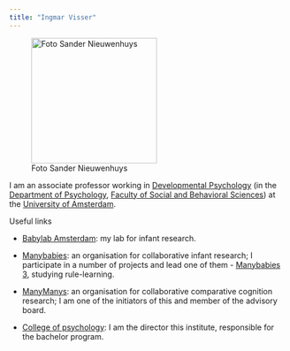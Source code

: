 ```yaml
---
title: "Ingmar Visser"
---
```


![Foto Sander Nieuwenhuys](data/portraitLandscape.png){fig-align="left" width="227"}

I am an associate professor working in [Developmental Psychology](https://psyres.uva.nl/content/research-groups/programme-group-developmental-psychology/programme-group-developmental-psychology.html) (in the [Department of Psychology](https://www.uva.nl/en/about-the-uva/organisation/faculties/faculty-of-social-and-behavioural-sciences/organisation/disciplines/psychology.html), [Faculty of Social and Behavioral Sciences](https://www.uva.nl/over-de-uva/organisatie/faculteiten/faculteit-der-maatschappij-en-gedragswetenschappen/faculteit-der-maatschappij-en-gedragswetenschappen.html)) at the [University of Amsterdam](uva.nl).

Useful links

-   [Babylab Amsterdam](https://babylabamsterdam.nl/): my lab for infant research.

-   [Manybabies](https://manybabies.org/): an organisation for collaborative infant research; I participate in a number of projects and lead one of them - [Manybabies 3](https://manybabies.org/MB3/), studying rule-learning.

-   [ManyManys](https://manymanys.github.io/): an organisation for collaborative comparative cognition research; I am one of the initiators of this and member of the advisory board.

-   [College of psychology](https://www.uva.nl/shared-content/programmas/en/bachelors/psychology/psychology.html): I am the director this institute, responsible for the bachelor program.
